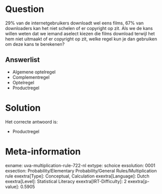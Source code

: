 Question
========

29% van de internetgebruikers downloadt wel eens films, 67% van
downloaders kan het niet schelen of er copyright op zit. Als we de kans
willen weten dat we iemand aselect kiezen die films download terwijl het
hem niet uitmaakt of er copyright op zit, welke regel kun je dan
gebruiken om deze kans te berekenen?

Answerlist
----------

* Algemene optelregel
* Complementregel
* Optelregel
* Productregel

Solution
========

Het correcte antwoord is: 

* Productregel

Meta-information
================
exname: uva-multiplication-rule-722-nl
extype: schoice
exsolution: 0001
exsection: Probability/Elementary Probability/General Rules/Multiplication rule
exextra[Type]: Conceptual, Calculation
exextra[Language]: Dutch
exextra[Level]: Statistical Literacy
exextra[IRT-Difficulty]: 2
exextra[p-value]: 0.5905
